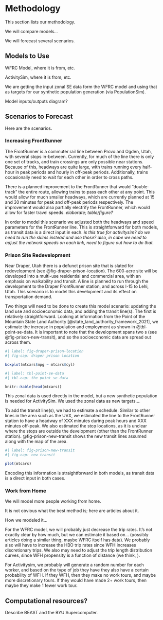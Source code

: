 # Methodology {#sec-methods}

This section lists our methodology.

We will compare models...

We will forecast several scenarios.

## Models to Use

WFRC Model, where it is from, etc.

ActivitySim, where it is from, etc.

We are getting the input zonal SE data form the WFRC model and using that as targets for our synthetic population generation (via PopulationSim).

Model inputs/outputs diagram?

## Scenarios to Forecast

Here are the scenarios.

### Increasing FrontRunner

The FrontRunner is a commuter rail line between Provo and Ogden, Utah, with several stops in-between.
Currently, for much of the line there is only one set of tracks, and train crossings are only possible near stations.
Because of this, headways are quite large, with trains running every half-hour in peak periods and hourly in off-peak periods.
Additionally, trains occasionally need to wait for each other in order to cross paths.

There is a planned improvement to the FrontRunner that would "double-track" the entire route, allowing trains to pass each other at any point.
This would allow for much smaller headways, which are currently planned at 15 and 30 minutes for peak and off-peak periods respectively.
The improvement would also partially electrify the FrontRunner, which would allow for faster travel speeds.
*elaborate; table/figure?*

In order to model this scenario we adjusted both the headways and speed parameters for the FrontRunner line.
This is straightforward for both models, as transit data is a direct input in each.
*is this true for activitysim? do we need to run the skims instead and use those? also, in cube we need to adjust the network speeds on each link, need to figure out how to do that.*

### Prison Site Redevelopment

Near Draper, Utah there is a defunct prison site that is slated for redevelopment (see @fig-draper-prison-location).
The 600-acre site will be developed into a multi-use residential and commercial area, with an emphasis on walkability and transit.
A \acr{BRT} line is planned to run through the development to the Draper FrontRunner station, and across I-15 to Lehi, Utah.
This scenario is to model this development and its effect on transportation demand.

Two things will need to be done to create this model scenario: updating the land use and socioeconomic data, and adding the transit line(s).
The first is relatively straightforward.
Looking at information from the Point of the Mountain State Land Authority [@state_land_authority_framework_2021], we estimate the increase in population and employment as shown in @tbl-point-se-data.
It is important to note that the development spans two \acr{TAZ}s (see @fig-prison-new-transit), and so the socioeconomic data are spread out across them.

```r
#| label: fig-draper-prison-location
#| fig-cap: draper prison location

boxplot(mtcars$mpg ~ mtcars$cyl)
```

```r
#| label: tbl-point-se-data
#| tbl-cap: the point se data

knitr::kable(head(mtcars))
```

This zonal data is used directly in the \acr{WFRC} model, but a new synthetic population is needed for ActivitySim.
We used the zonal data as new targets....

To add the transit line(s), we had to estimate a schedule.
Similar to other \acr{BRT} lines in the area such as the UVX, we estimated the \acr{BRT} line to the FrontRunner station to have a headway of XXX minutes during peak hours and XXX minutes off-peak.
We also estimated the stop locations, as it is unclear where the stops are outside the development (other than the FrontRunner station).
@fig-prison-new-transit shows the new transit lines assumed along with the \acr{TAZ} map of the area.

```r
#| label: fig-prison-new-transit
#| fig-cap: new transit

plot(mtcars)
```

Encoding this information is straightforward in both models, as transit data is a direct input in both cases.

### Work from Home

We will model more people working from home.

It is not obvious what the best method is; here are articles about it.

How we modeled it...

For the WFRC model, we will probably just decrease the trip rates.
It's not exactly clear by how much, but we can estimate it based on... (possibly articles doing a similar thing, maybe WFRC itself has data).
We probably also will have to increase the HBO trip rates since WFH increases discretionary trips.
We also may need to adjust the trip length distribution curves, since WFH propensity is a function of distance (we think, <citation>).

For Activitysim, we probably will generate a random number for each worker, and based on the type of job they have they also have a certain probability of WFH.
If they WFH, then they make no work tours, and maybe more discretionary tours.
If they would have made 2+ work tours, then maybe they make 1 fewer work tour.

## Computational resources?

Describe BEAST and the BYU Supercomputer.
